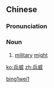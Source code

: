 ==Chinese==
{{zh-forms}}

===Pronunciation===
{{zh-pron
|m=bīngwēi
|cat=n
}}

===Noun===
{{zh-noun}}

# {{lb|zh|literary}} [[military]] [[might]]

[[Category:Mandarin literary terms|bing1wei1]]

[[ko:兵威]]
[[zh:兵威]]